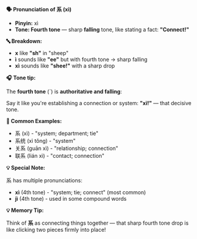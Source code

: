 **🗣️ Pronunciation of 系 (xì)**

- **Pinyin:** xì
- **Tone: Fourth tone** — sharp **falling** tone, like stating a fact: **"Connect!"**

**🔤 Breakdown:**

- **x** like **"sh"** in "sheep"
- **ì** sounds like **"ee"** but with fourth tone → sharp falling
- **xì** sounds like **"shee!"** with a sharp drop

**🎧 Tone tip:**

The **fourth tone** (ˋ) is **authoritative and falling**:

Say it like you're establishing a connection or system: **"xì!"** — that decisive tone.

**📝 Common Examples:**

- 系 (xì) - "system; department; tie"
- 系统 (xì tǒng) - "system"
- 关系 (guān xì) - "relationship; connection"
- 联系 (lián xì) - "contact; connection"

**💡 Special Note:**

系 has multiple pronunciations:

- **xì** (4th tone) - "system; tie; connect" (most common)
- **jì** (4th tone) - used in some compound words

**💡 Memory Tip:**

Think of **系** as connecting things together — that sharp fourth tone drop is like clicking two
pieces firmly into place!
